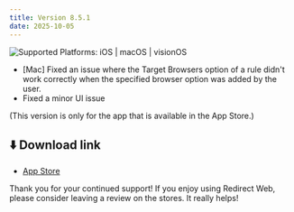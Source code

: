 ```yaml
---
title: Version 8.5.1
date: 2025-10-05
---
```


![Supported Platforms: iOS | macOS | visionOS](https://img.shields.io/badge/Platforms-iOS%20|%20macOS%20|%20visionOS-white)

* [Mac] Fixed an issue where the Target Browsers option of a rule didn't work correctly when the specified browser option was added by the user.
* Fixed a minor UI issue

(This version is only for the app that is available in the App Store.)

<!--truncate-->

## ⬇️ Download link

- [App Store](https://apps.apple.com/app/id1571283503)

Thank you for your continued support! If you enjoy using Redirect Web, please consider leaving a review on the stores. It really helps!
